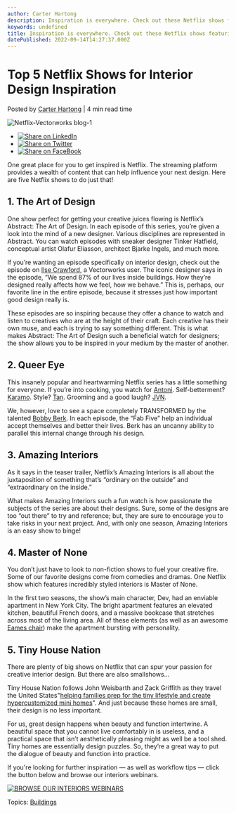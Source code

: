 ```yaml
---
author: Carter Hartong
description: Inspiration is everywhere. Check out these Netflix shows featuring great interior design. 
keywords: undefined
title: Inspiration is everywhere. Check out these Netflix shows featuring great interior design.  
datePublished: 2022-09-14T14:27:37.000Z
---
```

  

# Top 5 Netflix Shows for Interior Design Inspiration

 Posted by [Carter Hartong](https://blog.vectorworks.net/author/carter-hartong) | 4 min read time 

![Netflix-Vectorworks blog-1](https://blog.vectorworks.net/hubfs/Netflix%20Interiors-1440x800.png) 

* [![Share on LinkedIn](https://2659751.fs1.hubspotusercontent-na1.net/hubfs/2659751/michaelDemo/share-LI.png)](http://www.linkedin.com/shareArticle?mini=true&url=https%3A%2F%2Fblog.vectorworks.net%2Fnetflix-shows-for-interior-designers)
* [![Share on Twitter](https://2659751.fs1.hubspotusercontent-na1.net/hubfs/2659751/michaelDemo/share-TW.png)](https://www.twitter.com/share?text=Top%205%20Netflix%20Shows%20for%20Interior%20Design%20Inspiration&url=https%3A%2F%2Fblog.vectorworks.net%2Fnetflix-shows-for-interior-designers&via=PMGTweets)
* [![Share on FaceBook](https://2659751.fs1.hubspotusercontent-na1.net/hubfs/2659751/michaelDemo/share-FB.png)](https://www.facebook.com/sharer/sharer.php?u=https%3A%2F%2Fblog.vectorworks.net%2Fnetflix-shows-for-interior-designers)

One great place for you to get inspired is Netflix. The streaming platform provides a wealth of content that can help influence your next design. Here are five Netflix shows to do just that! 

## 1\. The Art of Design

One show perfect for getting your creative juices flowing is Netflix’s Abstract: The Art of Design. In each episode of this series, you’re given a look into the mind of a new designer. Various disciplines are represented in Abstract. You can watch episodes with sneaker designer Tinker Hatfield, conceptual artist Olafur Eliasson, architect Bjarke Ingels, and much more.

If you’re wanting an episode specifically on interior design, check out the episode on [Ilse Crawford](https://www.studioilse.com/ilse-crawford/), a Vectorworks user. The iconic designer says in the episode, “We spend 87% of our lives inside buildings. How they’re designed really affects how we feel, how we behave.” This is, perhaps, our favorite line in the entire episode, because it stresses just how important good design really is.

These episodes are so inspiring because they offer a chance to watch and listen to creatives who are at the height of their craft. Each creative has their own muse, and each is trying to say something different. This is what makes Abstract: The Art of Design such a beneficial watch for designers; the show allows you to be inspired in your medium by the master of another.

## 2\. Queer Eye

This insanely popular and heartwarming Netflix series has a little something for everyone. If you’re into cooking, you watch for [Antoni](https://www.instagram.com/antoni/?hl=en). Self-betterment? [Karamo](https://www.instagram.com/karamo/?hl=en). Style? [Tan](https://www.instagram.com/tanfrance/). Grooming and a good laugh? [JVN](https://www.google.com/url?sa=t&rct=j&q=&esrc=s&source=web&cd=&ved=2ahUKEwil6K%5Fl3eXxAhUNcq0KHYQKAcAQFjALegQIAxAD&url=https%3A%2F%2Fwww.instagram.com%2Fjvn%2F%3Fhl%3Den&usg=AOvVaw2HJD5lwGKRyLlSAbhhfqXG).

We, however, love to see a space completely TRANSFORMED by the talented [Bobby Berk](https://bobbyberk.com/). In each episode, the “Fab Five” help an individual accept themselves and better their lives. Berk has an uncanny ability to parallel this internal change through his design.

## 3\. Amazing Interiors

As it says in the teaser trailer, Netflix’s Amazing Interiors is all about the juxtaposition of something that’s “ordinary on the outside” and “extraordinary on the inside.”

What makes Amazing Interiors such a fun watch is how passionate the subjects of the series are about their designs. Sure, some of the designs are too “out there” to try and reference; but, they are sure to encourage you to take risks in your next project. And, with only one season, Amazing Interiors is an easy show to binge!

## 4\. Master of None

You don’t just have to look to non-fiction shows to fuel your creative fire. Some of our favorite designs come from comedies and dramas. One Netflix show which features incredibly styled interiors is Master of None.

In the first two seasons, the show’s main character, Dev, had an enviable apartment in New York City. The bright apartment features an elevated kitchen, beautiful French doors, and a massive bookcase that stretches across most of the living area. All of these elements (as well as an awesome [Eames chair](https://store.hermanmiller.com/living-room-furniture-lounge-chairs-ottomans/eames-lounge-chair-and-ottoman/5667.html?lang=en%5FUS)) make the apartment bursting with personality.

## 5\. Tiny House Nation

There are plenty of big shows on Netflix that can spur your passion for creative interior design. But there are also smallshows...

Tiny House Nation follows John Weisbarth and Zack Griffith as they travel the United States"[helping families prep for the tiny lifestyle and create hypercustomized mini homes](https://www.netflix.com/title/81016914)". And just because these homes are small, their design is no less important.

For us, great design happens when beauty and function intertwine. A beautiful space that you cannot live comfortably in is useless, and a practical space that isn’t aesthetically pleasing might as well be a tool shed. Tiny homes are essentially design puzzles. So, they’re a great way to put the dialogue of beauty and function into practice.

If you're looking for further inspiration — as well as workflow tips — click the button below and browse our interiors webinars.

[![BROWSE OUR INTERIORS WEBINARS](https://no-cache.hubspot.com/cta/default/3018241/17ce5190-8b1f-4863-b22e-e00df5932266.png)](https://cta-redirect.hubspot.com/cta/redirect/3018241/17ce5190-8b1f-4863-b22e-e00df5932266) 

 Topics: [Buildings](https://blog.vectorworks.net/topic/buildings) 

  